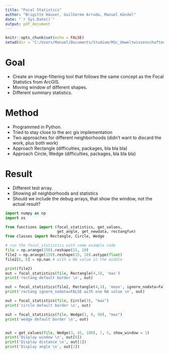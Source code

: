 ```yaml
---
title: "Focal Statistics"
author: "Brigitte Häuser, Guilherme Arruda, Manuel Händel"
date: "`r Sys.Date()`"
output: pdf_document
---
```


```r
knitr::opts_chunk$set(echo = FALSE)
setwd(dir = "C:/Users/Manuel/Documents/Studium/MSc_Umweltwissenschaften/gis_plus")
```

# Goal

- Create an image-filtering tool that follows the same concept as the 
Focal  Statistics  from  ArcGIS.
- Moving window of different shapes.
- Different summary statistics.

# Method

- Programmed in Python.
- Tried to stay close to the arc gis implementation
- Two approaches for different neighborhoods (didn't want to discard the work, plus both work)
- Approach Rectangle (difficulties, packages, bla bla bla)
- Approach Circle, Wedge (difficulties, packages, bla bla bla)

# Result

- Different test array.
- Showing all neighborhoods and statistics
- Should we include the debug arrays, that show the window, not the actual result?



```python
import numpy as np
import os

from functions import (focal_statistics, get_values,
                       get_angle, get_newdata, rectangfun)
from classes import Rectangle, Circle, Wedge

# run the focal_statistics with some example code
file = np.arange(150).reshape(15, 10)
file2 = np.arange(150).reshape(15, 10).astype(float)
file2[6, 6] = np.nan # with a NA value in the middle

print(file2)
out = focal_statistics(file, Rectangle(4,3), 'max')
print('rectang default border \n', out)

out = focal_statistics(file2, Rectangle(4,3), 'mean', ignore_nodata=False)
print('rectang ignore_nodata=FALSE with one NA value \n', out)

out = focal_statistics(file, Circle(3), "max")
print('circle default border \n', out)

out = focal_statistics(file, Wedge(3, 0, 90), "max")
print('wedge default border \n', out)


out = get_values(file, Wedge(3, 45, 180), 7, 5, show_window = 1)
print('Display window \n', out[0])
print('Display distance \n', out[1])
print('Display angle \n', out[2])
```


